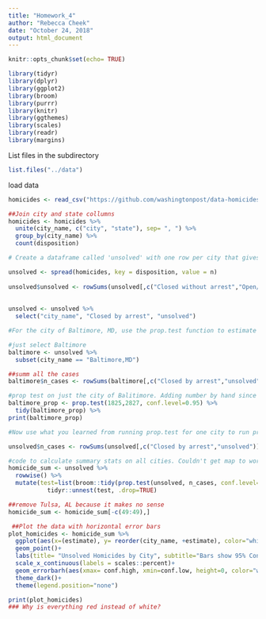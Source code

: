 ```yaml
---
title: "Homework_4"
author: "Rebecca Cheek"
date: "October 24, 2018"
output: html_document
---
```


```r
knitr::opts_chunk$set(echo= TRUE)

library(tidyr)
library(dplyr)
library(ggplot2)
library(broom)
library(purrr)
library(knitr)
library(ggthemes)
library(scales)
library(readr)
library(margins)
```


List files in the subdirectory
```r
list.files("../data")
```

load data

```r
homicides <- read_csv("https://github.com/washingtonpost/data-homicides/raw/master/homicide-data.csv")

##Join city and state collumns
homicides <- homicides %>% 
  unite(city_name, c("city", "state"), sep= ", ") %>% 
  group_by(city_name) %>% 
  count(disposition)

# Create a dataframe called 'unsolved' with one row per city that gives the total number #of homicides for the city and the number of unsolved homicides (those for which the #disposition is “Closed without arrest” or “Open/No arrest”) 

unsolved <- spread(homicides, key = disposition, value = n) 
  
unsolved$unsolved <- rowSums(unsolved[,c("Closed without arrest","Open/No arrest")], na.rm=TRUE) 
  
  
unsolved <- unsolved %>% 
  select("city_name", "Closed by arrest", "unsolved")

#For the city of Baltimore, MD, use the prop.test function to estimate the proportion of homicides that are unsolved, as well as the 95% confidence interval for this proportion. Print the output of the prop.test directly in your RMarkdown, and then save the output of prop.test as an R object and apply the tidy function from the broom package to this object and pull the estimated proportion and confidence intervals from the resulting tidy dataframe.

#just select Baltimore
baltimore <- unsolved %>% 
  subset(city_name == "Baltimore,MD") 

##summ all the cases
baltimore$n_cases <- rowSums(baltimore[,c("Closed by arrest","unsolved")]) 

#prop test on just the city of Balitimore. Adding number by hand since it keeps saying x & n are differentlengths
baltimore_prop <- prop.test(1825,2827, conf.level=0.95) %>% 
  tidy(baltimore_prop) %>% 
print(baltimore_prop)

#Now use what you learned from running prop.test for one city to run prop.test for all the cities. Your goal is to create the figure shown below, where the points show the estimated proportions of unsolved homicides in each city and the horizontal lines show the estimated 95% confidence intervals. Do this all within a “tidy” pipeline, starting from the unsolved dataframe that you created for step 3. Use map2 from purrr to apply prop.test within each city and then map from purrr to apply tidy to this output. Use the unnest function from the tidyr package on the resulting list-column (from mapping tidy to the prop.test output list-column), with the option .drop = TRUE, to get your estimates back into a regular tidy data frame before plotting.

unsolved$n_cases <- rowSums(unsolved[,c("Closed by arrest","unsolved")])

#code to calculate summary stats on all cities. Couldn't get map to work, and found rowwise function that groups by row, so it's comparable to what map would have done?? 
homicide_sum <- unsolved %>% 
  rowwise() %>% 
  mutate(test=list(broom::tidy(prop.test(unsolved, n_cases, conf.level=0.95)))) %>% 
           tidyr::unnest(test, .drop=TRUE)

##remove Tulsa, AL because it makes no sense 
homicide_sum <- homicide_sum[-c(49:49),] 


```




```r
 ##Plot the data with horizontal error bars                                        
plot_homicides <- homicide_sum %>%
  ggplot(aes(x=(estimate), y= reorder(city_name, +estimate), color="white", fill="white")) +
  geom_point()+
  labs(title= "Unsolved Homicides by City", subtitle="Bars show 95% Confidence Interval", y="", x= "Percent of Homicides That are Unsolved" )+
  scale_x_continuous(labels = scales::percent)+
  geom_errorbarh(aes(xmax= conf.high, xmin=conf.low, height=0, color="white"))+ 
  theme_dark()+
  theme(legend.position="none")

print(plot_homicides)
### Why is everything red instead of white?
```


